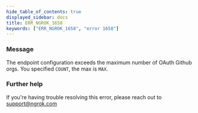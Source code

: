 ```yaml
---
hide_table_of_contents: true
displayed_sidebar: docs
title: ERR_NGROK_1658
keywords: ["ERR_NGROK_1658", "error 1658"]
---
```


### Message

The endpoint configuration exceeds the maximum number of OAuth Github orgs. You specified `COUNT`, the max is `MAX`.

### Further help

If you're having trouble resolving this error, please reach out to [support@ngrok.com](mailto:support@ngrok.com?subject=Help%20with%20ERR_NGROK_1658)
